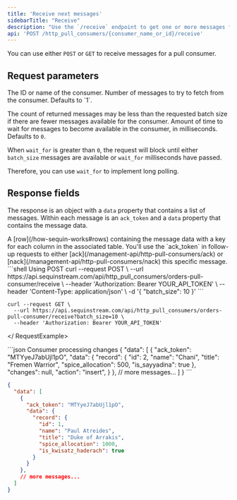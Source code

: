 ```yaml
---
title: 'Receive next messages'
sidebarTitle: "Receive"
description: "Use the `/receive` endpoint to get one or more messages from a pull consumer"
api: 'POST /http_pull_consumers/{consumer_name_or_id}/receive'
---
```


<Note>You can use either `POST` or `GET` to receive messages for a pull consumer.</Note>

## Request parameters

<ParamField path="name_or_id" type="string" required>
  The ID or name of the consumer.
</ParamField>
<ParamField body="batch_size" type="integer" placeholder={1}>
  Number of messages to try to fetch from the consumer. Defaults to `1`.

  The count of returned messages may be less than the requested batch size if there are fewer messages available for the consumer.
</ParamField>
<ParamField body="wait_for" type="integer" placeholder={0}>
  Amount of time to wait for messages to become available in the consumer, in milliseconds. Defaults to `0`.

  When `wait_for` is greater than `0`, the request will block until either `batch_size` messages are available or `wait_for` milliseconds have passed.

  Therefore, you can use `wait_for` to implement long polling.
</ParamField>

## Response fields

The response is an object with a `data` property that contains a list of messages. Within each message is an `ack_token` and a `data` property that contains the message data.

<ResponseField name="data" type="list">
  <Expandable title="properties">
    <ResponseField name="record" type="Record">
    A [row](/how-sequin-works#rows) containing the message data with a key for each column in the associated table.
    </ResponseField>
    <ResponseField name="ack_token" type="string">
    You'll use the `ack_token` in follow-up requests to either [ack](/management-api/http-pull-consumers/ack) or [nack](/management-api/http-pull-consumers/nack) this specific message.
    </ResponseField>
  </Expandable>
</ResponseField>

<RequestExample>
```shell Using POST
curl --request POST \
  --url https://api.sequinstream.com/api/http_pull_consumers/orders-pull-consumer/receive \
  --header 'Authorization: Bearer YOUR_API_TOKEN' \
  --header 'Content-Type: application/json' \
  -d '{ "batch_size": 10 }'
```

```shell Using GET
curl --request GET \
  --url https://api.sequinstream.com/api/http_pull_consumers/orders-pull-consumer/receive?batch_size=10 \
  --header 'Authorization: Bearer YOUR_API_TOKEN'
```
</ RequestExample>

<ResponseExample>
```json Consumer processing changes
{
  "data": [
    {
      "ack_token": "MTYyeJ7abUjl1pO",
      "data": {
        "record": {
          "id": 2,
          "name": "Chani",
          "title": "Fremen Warrior",
          "spice_allocation": 500,
          "is_sayyadina": true
        },
        "changes": null,
        "action": "insert",
      }
    },
    // more messages...
  ]
}
```

```json Consumer processing rows
{
  "data": [
    {
      "ack_token": "MTYyeJ7abUjl1pO",
      "data": {
        "record": {
          "id": 1,
          "name": "Paul Atreides",
          "title": "Duke of Arrakis",
          "spice_allocation": 1000,
          "is_kwisatz_haderach": true
        }
      }
    },
    // more messages...
  ]
}
```
</ResponseExample>

